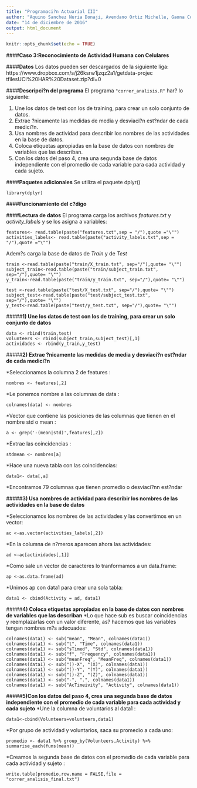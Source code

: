 ```yaml
---
title: "Programaci?n Actuarial III"
author: "Aquino Sanchez Nuria Donaji, Avendano Ortiz Michelle, Gaona Cortez Monica, Gutierrez Soto Leriloe, Vazquez Herrera Marisol"
date: "14 de diciembre de 2016"
output: html_document
---
```


```r
knitr::opts_chunk$set(echo = TRUE)
```

####**Caso 3:Reconocimiento de Actividad Humana con Celulares**

####**Datos**
   Los datos pueden ser descargados de la siguiente liga:   https://www.dropbox.com/s/j26ksrw1jzqz2a1/getdata-projec   tfilesUCI%20HAR%20Dataset.zip?dl=0

####**Descripci?n del programa**
 El programa  ```"correr_analisis.R"``` har? lo siguiente: 

1. Une los datos de test con los de training, para crear un solo conjunto de datos. 
2. Extrae ?nicamente las medidas de media y desviaci?n est?ndar de cada medici?n. 
3. Usa nombres de actividad para describir los nombres de las actividades en la base de datos. 
4. Coloca etiquetas apropiadas en la base de datos con nombres de variables que las describan. 
5. Con los datos del paso 4, crea una segunda base de datos independiente con el promedio de cada variable para cada actividad y cada sujeto. 

####**Paquetes adicionales**
  Se utiliza el paquete dplyr()
 
 ```library(dplyr)```

####**Funcionamiento del c?digo**

####**Lectura de datos**
  El programa carga los archivos *features.txt* y *activity_labels* y se los asigna a variables:

```
features<- read.table(paste("features.txt",sep = "/"),quote ="\"")
activities_labels<- read.table(paste("activity_labels.txt",sep = "/"),quote ="\"")

```

 Adem?s carga la base de datos de *Train* y de *Test*

```
train <-read.table(paste("train/X_train.txt", sep="/"),quote= "\"")
subject_train<-read.table(paste("train/subject_train.txt", sep="/"),quote= "\"")
y_train<-read.table(paste("train/y_train.txt", sep="/"),quote= "\"")

```

```
test <-read.table(paste("test/X_test.txt", sep="/"),quote= "\"")
subject_test<-read.table(paste("test/subject_test.txt", sep="/"),quote= "\"")
y_test<-read.table(paste("test/y_test.txt", sep="/"),quote= "\"")
```


#####**1) Une los datos de test con los de training, para crear un solo conjunto de datos**

```
data <- rbind(train,test)
volunteers <- rbind(subject_train,subject_test)[,1]
actividades <- rbind(y_train,y_test)

```

#####**2) Extrae ?nicamente las medidas de media y desviaci?n est?ndar de cada medici?n**

*Seleccionamos la columna 2 de features :

```nombres <- features[,2]``` 

*Le ponemos nombre a las columnas de data :

```colnames(data) <- nombres ```

*Vector que contiene las posiciones de las columnas que tienen en el nombre std o mean :

```a <- grep('-(mean|std)',features[,2]) ``` 

*Extrae las coincidencias :

```stdmean <- nombres[a] ```

*Hace una nueva tabla con las coincidencias:

```data1<- data[,a] ```

*Encontramos 79 columnas que tienen promedio o desviaci?nn est?ndar

#####**3) Usa nombres de actividad para describir los nombres de las actividades en la base de datos**  

*Seleccionamos los nombres de las actividades y las convertimos en  un vector:

```ac <-as.vector(activities_labels[,2]) ```

*En la columna de n?meros aparecen ahora las actividades:

```ad <-ac[actividades[,1]]```

*Como sale un vector de caracteres lo tranformamos a un data.frame:

```ap <-as.data.frame(ad)```

*Unimos ap con data1 para crear una sola tabla:

```data1 <- cbind(Activity = ad, data1)```


#####**4) Coloca etiquetas apropiadas en la base de datos con nombres de variables que las describan** 
*Lo que hace sub es buscar coincidencias y reemplazarlas con un valor diferente, as? hacemos que las variables tengan nombres m?s adecuados:

```
colnames(data1) <- sub("mean", "Mean", colnames(data1))
colnames(data1) <- sub("t", "Time", colnames(data1))
colnames(data1) <- sub("sTimed", "Std", colnames(data1))
colnames(data1) <- sub("f", "Frequency", colnames(data1))
colnames(data1) <- sub("meanFreq", "MeanFreq", colnames(data1))
colnames(data1) <- sub("()-X", "(X)", colnames(data1))
colnames(data1) <- sub("()-Y", "(Y)", colnames(data1))
colnames(data1) <- sub("()-Z", "(Z)", colnames(data1))
colnames(data1) <- sub("-", ".", colnames(data1))
colnames(data1) <- sub("AcTimeivity", "Activity", colnames(data1))

```


#####**5)Con los datos del paso 4, crea una segunda base de datos independiente con el promedio de cada variable para cada actividad y cada sujeto**
*Une la columna de voluntarios al data1 :

```data1<-cbind(Volunteers=volunteers,data1)```

*Por grupo de actividad y voluntarios, saca su promedio a cada uno:

```promedio <- data1 %>% group_by(Volunteers,Activity) %>% summarise_each(funs(mean))```

*Creamos la segunda base de datos con el promedio de cada variable para cada actividad y sujeto :

```write.table(promedio,row.name = FALSE,file = "correr_analisis_final.txt")```

